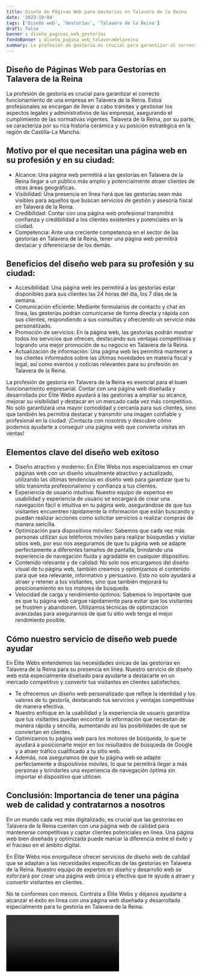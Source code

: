 ```yaml
---
title: Diseño de Páginas Web para Gestorías en Talavera de la Reina
date: '2023-10-04'
tags: ['Diseño web', 'Gestorías', 'Talavera de la Reina']
draft: false
banner : diseño_paginas_web_gestorías
fondoBanner : diseño_pagina_web_talaveradelareina
summary: La profesión de gestoría es crucial para garantizar el correcto funcionamiento de una empresa en Talavera de la Reina. Estos profesionales se encargan de llevar a cabo trámites y gestionar los aspectos legales y administrativos de las empresas, asegurando el cumplimiento de las normativas vigentes. Talavera de la Reina, por su parte, se caracteriza por su rica historia cerámica y su posición estratégica en la región de CastillaLa Mancha.
---
```


## Diseño de Páginas Web para Gestorías en Talavera de la Reina

La profesión de gestoría es crucial para garantizar el correcto funcionamiento de una empresa en Talavera de la Reina. Estos profesionales se encargan de llevar a cabo trámites y gestionar los aspectos legales y administrativos de las empresas, asegurando el cumplimiento de las normativas vigentes. Talavera de la Reina, por su parte, se caracteriza por su rica historia cerámica y su posición estratégica en la región de Castilla-La Mancha.

## Motivo por el que necesitan una página web en su profesión y en su ciudad:

- Alcance: Una página web permitirá a las gestorías en Talavera de la Reina llegar a un público más amplio y potencialmente atraer clientes de otras áreas geográficas.
- Visibilidad: Una presencia en línea hará que las gestorías sean más visibles para aquellos que buscan servicios de gestión y asesoría fiscal en Talavera de la Reina.
- Credibilidad: Contar con una página web profesional transmitirá confianza y credibilidad a los clientes existentes y potenciales en la ciudad.
- Competencia: Ante una creciente competencia en el sector de las gestorías en Talavera de la Reina, tener una página web permitirá destacar y diferenciarse de los demás.

## Beneficios del diseño web para su profesión y su ciudad:

- Accesibilidad: Una página web les permitirá a las gestorías estar disponibles para sus clientes las 24 horas del día, los 7 días de la semana.
- Comunicación eficiente: Mediante formularios de contacto y chat en línea, las gestorías podrán comunicarse de forma directa y rápida con sus clientes, respondiendo a sus consultas y ofreciendo un servicio más personalizado.
- Promoción de servicios: En la página web, las gestorías podrán mostrar todos los servicios que ofrecen, destacando sus ventajas competitivas y logrando una mejor promoción de su negocio en Talavera de la Reina.
- Actualización de información: Una página web les permitirá mantener a los clientes informados sobre las últimas novedades en materia fiscal y legal, así como eventos y noticias relevantes para su profesión en Talavera de la Reina.

La profesión de gestoría en Talavera de la Reina es esencial para el buen funcionamiento empresarial. Contar con una página web diseñada y desarrollada por Élite Webs ayudará a las gestorías a ampliar su alcance, mejorar su visibilidad y destacar en un mercado cada vez más competitivo. No solo garantizará una mayor comodidad y cercanía para sus clientes, sino que también les permitirá destacar y transmitir una imagen confiable y profesional en la ciudad. ¡Contacta con nosotros y descubre cómo podemos ayudarte a conseguir una página web que convierta visitas en ventas!

<GifSeo />

<Cta />

## Elementos clave del diseño web exitoso

- Diseño atractivo y moderno: En Élite Webs nos especializamos en crear páginas web con un diseño visualmente atractivo y actualizado, utilizando las últimas tendencias en diseño web para garantizar que tu sitio transmita profesionalismo y confianza a tus clientes.
- Experiencia de usuario intuitiva: Nuestro equipo de expertos en usabilidad y experiencia de usuario se encargará de crear una navegación fácil e intuitiva en tu página web, asegurándose de que tus visitantes encuentren rápidamente la información que están buscando y puedan realizar acciones como solicitar servicios o realizar compras de manera sencilla.
- Optimización para dispositivos móviles: Sabemos que cada vez más personas utilizan sus teléfonos móviles para realizar búsquedas y visitar sitios web, por eso nos aseguramos de que tu página web se adapte perfectamente a diferentes tamaños de pantalla, brindando una experiencia de navegación fluida y agradable en cualquier dispositivo.
- Contenido relevante y de calidad: No solo nos encargamos del diseño visual de tu página web, también creamos y optimizamos el contenido para que sea relevante, informativo y persuasivo. Esto no solo ayudará a atraer y retener a tus visitantes, sino que también mejorará tu posicionamiento en los motores de búsqueda.
- Velocidad de carga y rendimiento óptimos: Sabemos lo importante que es que tu página web cargue rápidamente para evitar que los visitantes se frustren y abandonen. Utilizamos técnicas de optimización avanzadas para asegurarnos de que tu sitio web tenga el mejor rendimiento posible.

## Cómo nuestro servicio de diseño web puede ayudar

En Élite Webs entendemos las necesidades únicas de las gestorías en Talavera de la Reina para su presencia en línea. Nuestro servicio de diseño web está especialmente diseñado para ayudarte a destacarte en un mercado competitivo y convertir tus visitantes en clientes satisfechos.

- Te ofrecemos un diseño web personalizado que refleje la identidad y los valores de tu gestoría, destacando tus servicios y ventajas competitivas de manera efectiva.
- Nuestro enfoque en la usabilidad y la experiencia de usuario garantiza que tus visitantes puedan encontrar la información que necesitan de manera rápida y sencilla, aumentando así las posibilidades de que se conviertan en clientes.
- Optimizamos tu página web para los motores de búsqueda, lo que te ayudará a posicionarte mejor en los resultados de búsqueda de Google y a atraer tráfico cualificado a tu sitio web.
- Además, nos aseguramos de que tu página web se adapte perfectamente a dispositivos móviles, lo que te permitirá llegar a más personas y brindarles una experiencia de navegación óptima sin importar el dispositivo que utilicen.

## Conclusión: Importancia de tener una página web de calidad y contratarnos a nosotros

En un mundo cada vez más digitalizado, es crucial que las gestorías en Talavera de la Reina cuenten con una página web de calidad para mantenerse competitivas y captar clientes potenciales en línea. Una página web bien diseñada y optimizada puede marcar la diferencia entre el éxito y el fracaso en el ámbito digital.

En Élite Webs nos enorgullece ofrecer servicios de diseño web de calidad que se adaptan a las necesidades específicas de las gestorías en Talavera de la Reina. Nuestro equipo de expertos en diseño y desarrollo web se esforzará por crear una página web única y efectiva que te ayude a atraer y convertir visitantes en clientes.

No te conformes con menos. Contrata a Élite Webs y déjanos ayudarte a alcanzar el éxito en línea con una página web diseñada y desarrollada especialmente para tu gestoría en Talavera de la Reina.

<Video />

<CtaBot job='Gestorías' city='Talavera de la Reina'/>

<Gmaps query='Talavera de la Reina+españa+maps' />